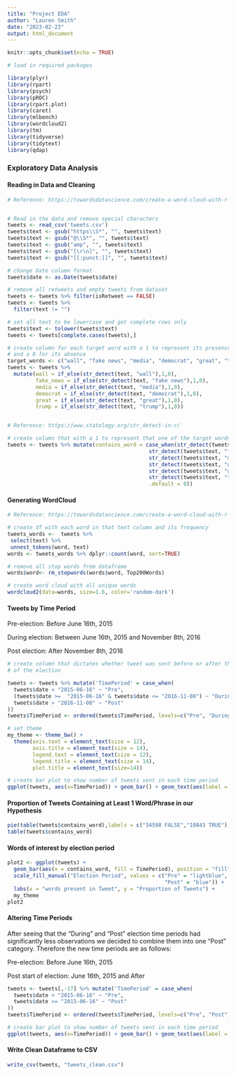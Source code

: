 ```yaml
---
title: "Project EDA"
author: "Lauren Smith"
date: "2023-02-23"
output: html_document
---
```


```r
knitr::opts_chunk$set(echo = TRUE)
```


```r
# load in required packages

library(plyr)
library(rpart)
library(psych)
library(pROC)
library(rpart.plot)
library(caret)
library(mlbench)
library(wordcloud2)
library(tm)
library(tidyverse)
library(tidytext)
library(qdap)
```


### Exploratory Data Analysis

#### Reading in Data and Cleaning
```r

# Reference: https://towardsdatascience.com/create-a-word-cloud-with-r-bde3e7422e8a


# Read in the data and remove special characters
tweets <- read_csv('tweets.csv')
tweets$text <- gsub("https\\S*", "", tweets$text) 
tweets$text <- gsub("@\\S*", "", tweets$text) 
tweets$text <- gsub("amp", "", tweets$text) 
tweets$text <- gsub("[\r\n]", "", tweets$text)
tweets$text <- gsub("[[:punct:]]", "", tweets$text)

# change Date column format
tweets$date <- as.Date(tweets$date)

# remove all retweets and empty tweets from dataset
tweets <- tweets %>% filter(isRetweet == FALSE)
tweets <- tweets %>%
  filter(text != "")

# set all text to be lowercase and get complete rows only
tweets$text <- tolower(tweets$text)
tweets <- tweets[complete.cases(tweets),]

# create column for each target word with a 1 to represent its presence in that tweet
# and a 0 for its absence
target_words <- c("wall", "fake news", "media", "democrat", "great", "trump")
tweets <- tweets %>%
  mutate(wall = if_else(str_detect(text, "wall"),1,0),
         fake_news = if_else(str_detect(text, "fake news"),1,0),
         media = if_else(str_detect(text, "media"),1,0),
         democrat = if_else(str_detect(text, "democrat"),1,0),
         great = if_else(str_detect(text, "great"),1,0),
         trump = if_else(str_detect(text, "trump"),1,0))


# Reference: https://www.statology.org/str_detect-in-r/

# create column that with a 1 to represent that one of the target words is in that tweet
tweets <- tweets %>% mutate(contains_word = case_when(str_detect(tweets$text, "wall") == TRUE ~ 1,
                                             str_detect(tweets$text, "fake news") == TRUE ~ 1,
                                             str_detect(tweets$text, "media") == TRUE ~ 1,
                                             str_detect(tweets$text, "democrat") == TRUE ~ 1,
                                             str_detect(tweets$text, "great") == TRUE ~ 1,
                                             str_detect(tweets$text, "trump") == TRUE ~ 1,
                                             .default = 0))

```

#### Generating WordCloud
```r
# Reference: https://towardsdatascience.com/create-a-word-cloud-with-r-bde3e7422e8a

# create df with each word in that text column and its frequency
tweets_words <-  tweets %>%
 select(text) %>%
 unnest_tokens(word, text)
words <- tweets_words %>% dplyr::count(word, sort=TRUE)

# remove all stop words from dataframe
words$word<- rm_stopwords(words$word, Top200Words)

# create word cloud with all unique words
wordcloud2(data=words, size=1.6, color='random-dark')

```

#### Tweets by Time Period


Pre-election: Before June 16th, 2015

During election: Between June 16th, 2015 and November 8th, 2016

Post election: After November 8th, 2016


```r

# create column that dictates whether tweet was sent before or after the start
# of the election

tweets <- tweets %>% mutate('TimePeriod' = case_when(
  tweets$date < "2015-06-16" ~ "Pre",
  (tweets$date >=  "2015-06-16" & tweets$date <= "2016-11-08") ~ "During",
  tweets$date > "2016-11-08" ~ "Post"
))
tweets$TimePeriod <- ordered(tweets$TimePeriod, levels=c("Pre", "During", "Post"))

# set theme
my_theme <- theme_bw() + 
  theme(axis.text = element_text(size = 12), 
        axis.title = element_text(size = 14), 
        legend.text = element_text(size = 12),
        legend.title = element_text(size = 14),
        plot.title = element_text(size=14))

# create bar plot to show number of tweets sent in each time period
ggplot(tweets, aes(x=TimePeriod)) + geom_bar() + geom_text(aes(label = ..count..), stat = "count", vjust = 1.5, colour = "white")

```

#### Proportion of Tweets Containing at Least 1 Word/Phrase in our Hypothesis
```r
pie(table(tweets$contains_word),labels = c("34598 FALSE","10843 TRUE"), col=c("cadetblue1","cornflowerblue"))
table(tweets$contains_word)

```

#### Words of interest by election period
```r

plot2 <- ggplot(tweets) +
  geom_bar(aes(x = contains_word, fill = TimePeriod), position = "fill", color = "black") +
  scale_fill_manual("Election Period", values = c("Pre" = "lightblue", "During" = "navyblue",
                                                  "Post" = "blue")) +
  labs(x = "words present in Tweet", y = "Proportion of Tweets") +
  my_theme
plot2


```

#### Altering Time Periods

After seeing that the "During" and "Post" election time periods had significantly less
observations we decided to combine them into one "Post" category. Therefore the new time periods are as follows:


Pre-election: Before June 16th, 2015

Post start of election: June 16th, 2015 and After

```r

tweets <- tweets[,-17] %>% mutate('TimePeriod' = case_when(
  tweets$date < "2015-06-16" ~ "Pre",
  tweets$date >= "2015-06-16" ~ "Post"
))
tweets$TimePeriod <- ordered(tweets$TimePeriod, levels=c("Pre", "Post"))

# create bar plot to show number of tweets sent in each time period
ggplot(tweets, aes(x=TimePeriod)) + geom_bar() + geom_text(aes(label = ..count..), stat = "count", vjust = 1.5, colour = "white")

```


#### Write Clean Dataframe to CSV 
```r

write_csv(tweets, "tweets_clean.csv")

```



